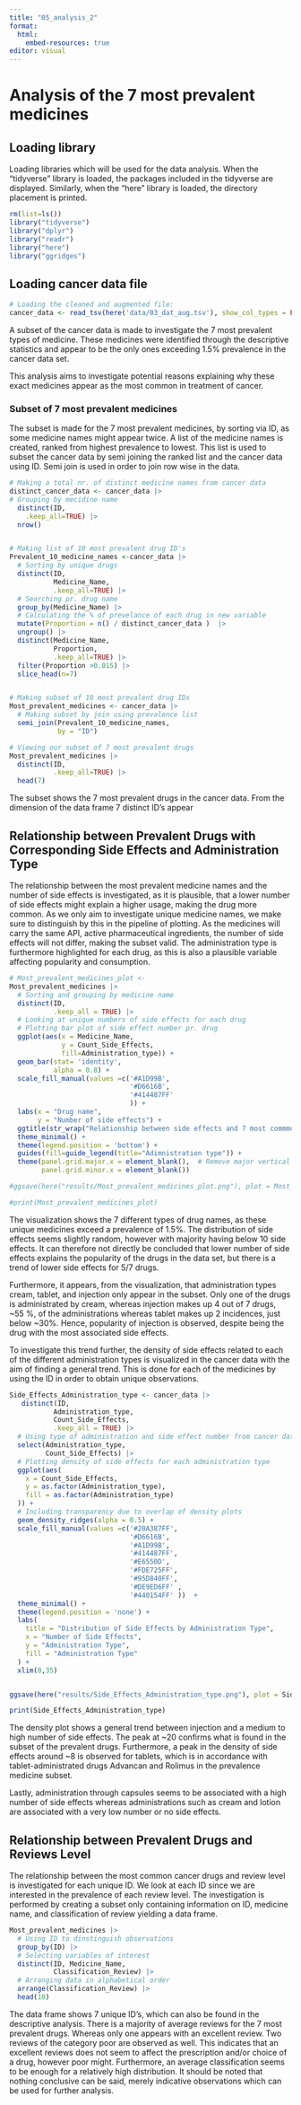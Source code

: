 ```yaml
---
title: "05_analysis_2"
format: 
  html:
    embed-resources: true
editor: visual
---
```


# Analysis of the 7 most prevalent medicines

## Loading library

Loading libraries which will be used for the data analysis. When the "tidyverse" library is loaded, the packages included in the tidyverse are displayed. Similarly, when the "here" library is loaded, the directory placement is printed.

```r
rm(list=ls()) 
library("tidyverse") 
library("dplyr") 
library("readr")
library("here")
library("ggridges")
```

## Loading cancer data file

```r

# Loading the cleaned and augmented file:  
cancer_data <- read_tsv(here('data/03_dat_aug.tsv'), show_col_types = FALSE) 
```

A subset of the cancer data is made to investigate the 7 most prevalent types of medicine. These medicines were identified through the descriptive statistics and appear to be the only ones exceeding 1.5% prevalence in the cancer data set.

This analysis aims to investigate potential reasons explaining why these exact medicines appear as the most common in treatment of cancer.

### Subset of 7 most prevalent medicines

The subset is made for the 7 most prevalent medicines, by sorting via ID, as some medicine names might appear twice. A list of the medicine names is created, ranked from highest prevalence to lowest. This list is used to subset the cancer data by semi joining the ranked list and the cancer data using ID. Semi join is used in order to join row wise in the data.

```r

# Making a total nr. of distinct medicine names from cancer data
distinct_cancer_data <- cancer_data |>
# Grouping by mecidine name
  distinct(ID,
    .keep_all=TRUE) |> 
  nrow()


# Making list of 10 most prevalent drug ID's
Prevalent_10_medicine_names <-cancer_data |> 
  # Sorting by unique drugs
  distinct(ID,
           Medicine_Name,
           .keep_all=TRUE) |> 
  # Searching pr. drug name
  group_by(Medicine_Name) |> 
  # Calculating the % of prevelance of each drug in new variable
  mutate(Proportion = n() / distinct_cancer_data )  |>
  ungroup() |>
  distinct(Medicine_Name, 
           Proportion, 
           .keep_all=TRUE) |>
  filter(Proportion >0.015) |>
  slice_head(n=7)


# Making subset of 10 most prevalent drug IDs
Most_prevalent_medicines <- cancer_data |>
  # Making subset by join using prevalence list
  semi_join(Prevalent_10_medicine_names, 
            by = "ID")

# Viewing our subset of 7 most prevalent drugs
Most_prevalent_medicines |>
  distinct(ID, 
           .keep_all=TRUE) |>
  head(7)
```

The subset shows the 7 most prevalent drugs in the cancer data. From the dimension of the data frame 7 distinct ID's appear

## Relationship between Prevalent Drugs with Corresponding Side Effects and Administration Type

The relationship between the most prevalent medicine names and the number of side effects is investigated, as it is plausible, that a lower number of side effects might explain a higher usage, making the drug more common. As we only aim to investigate unique medicine names, we make sure to distinguish by this in the pipeline of plotting. As the medicines will carry the same API, active pharmaceutical ingredients, the number of side effects will not differ, making the subset valid. The administration type is furthermore highlighted for each drug, as this is also a plausible variable affecting popularity and consumption.

```r

# Most_prevalent_medicines_plot <- 
Most_prevalent_medicines |>
  # Sorting and grouping by medicine name 
  distinct(ID,
           .keep_all = TRUE) |>
  # Looking at unique numbers of side effects for each drug
  # Plotting bar plot of side effect number pr. drug
  ggplot(aes(x = Medicine_Name, 
             y = Count_Side_Effects, 
             fill=Administration_type)) + 
  geom_bar(stat= 'identity', 
           alpha = 0.8) + 
  scale_fill_manual(values =c('#A1D99B',
                              '#D6616B',
                              '#414487FF'
                              )) +
  labs(x = "Drug name",
       y = "Number of side effects") + 
  ggtitle(str_wrap("Relationship between side effects and 7 most commmon cancer drugs", 50)) +
  theme_minimal() +
  theme(legend.position = 'bottom') +
  guides(fill=guide_legend(title="Adimnistration type")) +
  theme(panel.grid.major.x = element_blank(),  # Remove major vertical grid lines
        panel.grid.minor.x = element_blank()) 

#ggsave(here("results/Most_prevalent_medicines_plot.png"), plot = Most_prevalent_medicines_plot, width = 6, height = 4)

#print(Most_prevalent_medicines_plot)

```

The visualization shows the 7 different types of drug names, as these unique medicines exceed a prevalence of 1.5%. The distribution of side effects seems slightly random, however with majority having below 10 side effects. It can therefore not directly be concluded that lower number of side effects explains the popularity of the drugs in the data set, but there is a trend of lower side effects for 5/7 drugs.

Furthermore, it appears, from the visualization, that administration types cream, tablet, and injection only appear in the subset. Only one of the drugs is administrated by cream, whereas injection makes up 4 out of 7 drugs, \~55 %, of the administrations whereas tablet makes up 2 incidences, just below \~30%. Hence, popularity of injection is observed, despite being the drug with the most associated side effects.

To investigate this trend further, the density of side effects related to each of the different administration types is visualized in the cancer data with the aim of finding a general trend. This is done for each of the medicines by using the ID in order to obtain unique observations.

```r
Side_Effects_Administration_type <- cancer_data |>
   distinct(ID, 
           Administration_type,
           Count_Side_Effects,
           .keep_all = TRUE) |>
  # Using type of administration and side effect number from cancer data
  select(Administration_type, 
         Count_Side_Effects) |>
  # Plotting density of side effects for each administration type 
  ggplot(aes(
    x = Count_Side_Effects, 
    y = as.factor(Administration_type),  
    fill = as.factor(Administration_type)
  )) +
  # Including transparency due to overlap of density plots
  geom_density_ridges(alpha = 0.5) +
  scale_fill_manual(values =c('#20A387FF',
                              '#D6616B',
                              '#A1D99B',
                              '#414487FF', 
                              '#E6550D',
                              '#FDE725FF',
                              '#95D840FF',
                              '#DE9ED6FF' ,
                              '#440154FF' ))  +
  theme_minimal() +
  theme(legend.position = 'none') +
  labs(
    title = "Distribution of Side Effects by Administration Type",
    x = "Number of Side Effects",
    y = "Administration Type",
    fill = "Administration Type"
  ) +
  xlim(0,35)


ggsave(here("results/Side_Effects_Administration_type.png"), plot = Side_Effects_Administration_type, width = 4, height = 4)

print(Side_Effects_Administration_type)
```

The density plot shows a general trend between injection and a medium to high number of side effects. The peak at \~20 confirms what is found in the subset of the prevalent drugs. Furthermore, a peak in the density of side effects around \~8 is observed for tablets, which is in accordance with tablet-administrated drugs Advancan and Rolimus in the prevalence medicine subset.

Lastly, administration through capsules seems to be associated with a high number of side effects whereas administrations such as cream and lotion are associated with a very low number or no side effects.

## Relationship between Prevalent Drugs and Reviews Level

The relationship between the most common cancer drugs and review level is investigated for each unique ID. We look at each ID since we are interested in the prevalence of each review level. The investigation is performed by creating a subset only containing information on ID, medicine name, and classification of review yielding a data frame.

```r

Most_prevalent_medicines |>
  # Using ID to dinstinguish observations
  group_by(ID) |> 
  # Selecting variables of interest
  distinct(ID, Medicine_Name, 
           Classification_Review) |>
  # Arranging data in alphabetical order 
  arrange(Classification_Review) |>
  head(10)

```

The data frame shows 7 unique ID's, which can also be found in the descriptive analysis. There is a majority of average reviews for the 7 most prevalent drugs. Whereas only one appears with an excellent review. Two reviews of the category poor are observed as well. This indicates that an excellent reviews does not seem to affect the prescription and/or choice of a drug, however poor might. Furthermore, an average classification seems to be enough for a relatively high distribution. It should be noted that nothing conclusive can be said, merely indicative observations which can be used for further analysis.
